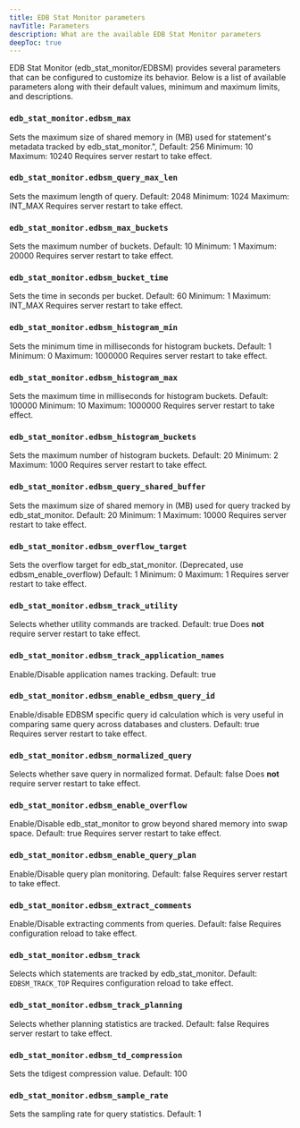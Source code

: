 ```yaml
---
title: EDB Stat Monitor parameters
navTitle: Parameters
description: What are the available EDB Stat Monitor parameters
deepToc: true
---
```


EDB Stat Monitor (edb_stat_monitor/EDBSM) provides several parameters that can be configured to customize its behavior. Below is a list of available parameters along with their default values, minimum and maximum limits, and descriptions.

### `edb_stat_monitor.edbsm_max`

Sets the maximum size of shared memory in (MB) used for statement's metadata tracked by edb_stat_monitor.",
Default: 256
Minimum: 10
Maximum: 10240
Requires server restart to take effect.

### `edb_stat_monitor.edbsm_query_max_len`

Sets the maximum length of query.
Default: 2048
Minimum: 1024
Maximum: INT_MAX
Requires server restart to take effect.

### `edb_stat_monitor.edbsm_max_buckets`

Sets the maximum number of buckets.
Default: 10
Minimum: 1
Maximum: 20000
Requires server restart to take effect.

### `edb_stat_monitor.edbsm_bucket_time`

Sets the time in seconds per bucket.
Default: 60
Minimum: 1
Maximum: INT_MAX
Requires server restart to take effect.

### `edb_stat_monitor.edbsm_histogram_min`

Sets the minimum time in milliseconds for histogram buckets.
Default: 1
Minimum: 0
Maximum: 1000000
Requires server restart to take effect.


### `edb_stat_monitor.edbsm_histogram_max`

Sets the maximum time in milliseconds for histogram buckets.
Default: 100000
Minimum: 10
Maximum: 1000000
Requires server restart to take effect.

### `edb_stat_monitor.edbsm_histogram_buckets`

Sets the maximum number of histogram buckets.
Default: 20
Minimum: 2
Maximum: 1000
Requires server restart to take effect.


### `edb_stat_monitor.edbsm_query_shared_buffer`

Sets the maximum size of shared memory in (MB) used for query tracked by edb_stat_monitor.
Default: 20
Minimum: 1
Maximum: 10000
Requires server restart to take effect.


### `edb_stat_monitor.edbsm_overflow_target`

Sets the overflow target for edb_stat_monitor. (Deprecated, use edbsm_enable_overflow)
Default: 1
Minimum: 0
Maximum: 1
Requires server restart to take effect.

### `edb_stat_monitor.edbsm_track_utility`

Selects whether utility commands are tracked.
Default: true
Does **not** require server restart to take effect.

### `edb_stat_monitor.edbsm_track_application_names`

Enable/Disable application names tracking.
Default: true

### `edb_stat_monitor.edbsm_enable_edbsm_query_id`

Enable/disable EDBSM specific query id calculation which is very useful in comparing same query across databases and clusters.
Default: true
Requires server restart to take effect.

### `edb_stat_monitor.edbsm_normalized_query`

Selects whether save query in normalized format.
Default: false
Does **not** require server restart to take effect.

### `edb_stat_monitor.edbsm_enable_overflow`

Enable/Disable edb_stat_monitor to grow beyond shared memory into swap space.
Default: true
Requires server restart to take effect.

### `edb_stat_monitor.edbsm_enable_query_plan`

Enable/Disable query plan monitoring.
Default: false
Requires server restart to take effect.

### `edb_stat_monitor.edbsm_extract_comments`

Enable/Disable extracting comments from queries.
Default: false
Requires configuration reload to take effect.

### `edb_stat_monitor.edbsm_track`

Selects which statements are tracked by edb_stat_monitor.
Default: `EDBSM_TRACK_TOP`
Requires configuration reload to take effect.

### `edb_stat_monitor.edbsm_track_planning`

Selects whether planning statistics are tracked.
Default: false
Requires server restart to take effect.

### `edb_stat_monitor.edbsm_td_compression`

Sets the tdigest compression value.
Default: 100

### `edb_stat_monitor.edbsm_sample_rate`

Sets the sampling rate for query statistics.
Default: 1
